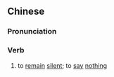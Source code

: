 {{also|不语}}
==Chinese==
{{zh-forms|s=不语}}

===Pronunciation===
{{zh-pron
|m=不yǔ
|cat=v
}}

===Verb===
{{zh-verb}}

# {{lb|zh|literary}} to [[remain]] [[silent]]; to [[say]] [[nothing]]